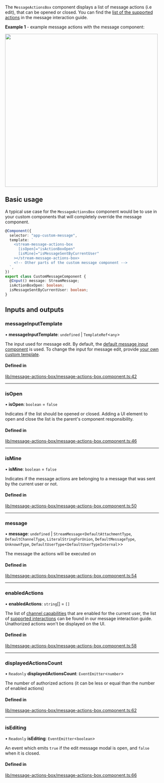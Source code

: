 
The `MessageActionsBox` component displays a list of message actions (i.e edit), that can be opened or closed. You can find the [list of the supported actions](../concepts/message-interactions.mdx) in the message interaction guide.

**Example 1** - example message actions with the message component:

<img src={MessageActionsScreenshot} width="500" />

## Basic usage

A typical use case for the `MessageActionsBox` component would be to use in your custom components that will completely override the message component.

```typescript
@Component({
  selector: "app-custom-message",
  template: `
    <stream-message-actions-box
      [isOpen]="isActionBoxOpen"
      [isMine]="isMessageSentByCurrentUser"
    ></stream-message-actions-box>
    <!-- Other parts of the custom message component -->
  `,
})
export class CustomMessageComponent {
  @Input() message: StreamMessage;
  isActionBoxOpen: boolean;
  isMessageSentByCurrentUser: boolean;
}
```

[//]: # "Start of generated content"
## Inputs and outputs 


### messageInputTemplate

• **messageInputTemplate**: `undefined` \| `TemplateRef`<`any`\>

The input used for message edit. By default, the [default message input component](./MessageInputComponent.mdx) is used. To change the input for message edit, provide [your own custom template](./MessageInputComponent.mdx/#customization).

#### Defined in

[lib/message-actions-box/message-actions-box.component.ts:42](https://github.com/GetStream/stream-chat-angular/blob/ee2c9e9/projects/stream-chat-angular/src/lib/message-actions-box/message-actions-box.component.ts#L42)

___

### isOpen

• **isOpen**: `boolean` = `false`

Indicates if the list should be opened or closed. Adding a UI element to open and close the list is the parent's component responsibility.

#### Defined in

[lib/message-actions-box/message-actions-box.component.ts:46](https://github.com/GetStream/stream-chat-angular/blob/ee2c9e9/projects/stream-chat-angular/src/lib/message-actions-box/message-actions-box.component.ts#L46)

___

### isMine

• **isMine**: `boolean` = `false`

Indicates if the message actions are belonging to a message that was sent by the current user or not.

#### Defined in

[lib/message-actions-box/message-actions-box.component.ts:50](https://github.com/GetStream/stream-chat-angular/blob/ee2c9e9/projects/stream-chat-angular/src/lib/message-actions-box/message-actions-box.component.ts#L50)

___

### message

• **message**: `undefined` \| `StreamMessage`<`DefaultAttachmentType`, `DefaultChannelType`, `LiteralStringForUnion`, `DefaultMessageType`, `UnknownType`, `DefaultUserType`<`DefaultUserTypeInternal`\>\>

The message the actions will be executed on

#### Defined in

[lib/message-actions-box/message-actions-box.component.ts:54](https://github.com/GetStream/stream-chat-angular/blob/ee2c9e9/projects/stream-chat-angular/src/lib/message-actions-box/message-actions-box.component.ts#L54)

___

### enabledActions

• **enabledActions**: `string`[] = `[]`

The list of [channel capabilities](https://getstream.io/chat/docs/javascript/channel_capabilities/?language=javascript) that are enabled for the current user, the list of [supported interactions](../concepts/message-interactions.mdx) can be found in our message interaction guide. Unathorized actions won't be displayed on the UI.

#### Defined in

[lib/message-actions-box/message-actions-box.component.ts:58](https://github.com/GetStream/stream-chat-angular/blob/ee2c9e9/projects/stream-chat-angular/src/lib/message-actions-box/message-actions-box.component.ts#L58)

___

### displayedActionsCount

• `Readonly` **displayedActionsCount**: `EventEmitter`<`number`\>

The number of authorized actions (it can be less or equal than the number of enabled actions)

#### Defined in

[lib/message-actions-box/message-actions-box.component.ts:62](https://github.com/GetStream/stream-chat-angular/blob/ee2c9e9/projects/stream-chat-angular/src/lib/message-actions-box/message-actions-box.component.ts#L62)

___

### isEditing

• `Readonly` **isEditing**: `EventEmitter`<`boolean`\>

An event which emits `true` if the edit message modal is open, and `false` when it is closed.

#### Defined in

[lib/message-actions-box/message-actions-box.component.ts:66](https://github.com/GetStream/stream-chat-angular/blob/ee2c9e9/projects/stream-chat-angular/src/lib/message-actions-box/message-actions-box.component.ts#L66)

[//]: # "End of generated content"
